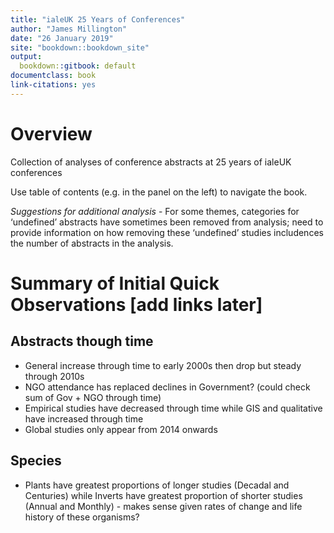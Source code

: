 ```yaml
---
title: "ialeUK 25 Years of Conferences"
author: "James Millington"
date: "26 January 2019"
site: "bookdown::bookdown_site"
output:
  bookdown::gitbook: default
documentclass: book
link-citations: yes
---
```


# Overview

Collection of analyses of conference abstracts at 25 years of ialeUK conferences 

Use table of contents (e.g. in the panel on the left) to navigate the book. 

*Suggestions for additional analysis*
- For some themes, categories for 'undefined' abstracts have sometimes been removed from analysis; need to provide information on how removing these 'undefined' studies includences the number of abstracts in the analysis. 


# Summary of Initial Quick Observations [add links later]

## Abstracts though time

- General increase through time to early 2000s then drop but steady through 2010s
- NGO attendance has replaced declines in Government? (could check sum of Gov + NGO through time)
- Empirical studies have decreased through time while GIS and qualitative have increased through time
- Global studies only appear from 2014 onwards

## Species

- Plants have greatest proportions of longer studies (Decadal and Centuries) while Inverts have greatest proportion of shorter studies (Annual and Monthly) - makes sense given rates of change and life history of these organisms? 